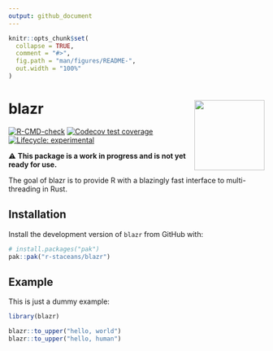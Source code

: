 ```yaml
---
output: github_document
---
```


<!-- README.md is generated from README.Rmd. Please edit that file -->

```r
knitr::opts_chunk$set(
  collapse = TRUE,
  comment = "#>",
  fig.path = "man/figures/README-",
  out.width = "100%"
)
```

# blazr <a href="https://r-staceans.github.io/blazr/"><img src="man/figures/logo.png" align="right" height="138" /></a>

<!-- badges: start -->
[![R-CMD-check](https://github.com/r-staceans/blazr/actions/workflows/R-CMD-check.yaml/badge.svg)](https://github.com/r-staceans/blazr/actions/workflows/R-CMD-check.yaml)
[![Codecov test coverage](https://codecov.io/gh/r-staceans/blazr/graph/badge.svg)](https://app.codecov.io/gh/r-staceans/blazr)
[![Lifecycle: experimental](https://img.shields.io/badge/lifecycle-experimental-orange.svg)](https://lifecycle.r-lib.org/articles/stages.html#experimental)
<!-- badges: end -->

⚠️ **This package is a work in progress and is not yet ready for use.**

The goal of blazr is to provide R with a blazingly fast interface to multi-threading in Rust.

## Installation

Install the development version of `blazr` from GitHub with:

```r
# install.packages("pak")
pak::pak("r-staceans/blazr")
```

## Example

This is just a dummy example:

```r
library(blazr)

blazr::to_upper("hello, world")
blazr::to_upper("hello, human")
```
